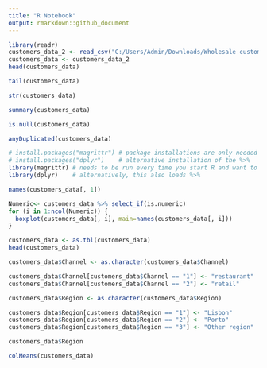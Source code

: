 ```yaml
---
title: "R Notebook"
output: rmarkdown::github_document
---
```


```r
library(readr)
customers_data_2 <- read_csv("C:/Users/Admin/Downloads/Wholesale customers data.csv")
customers_data <- customers_data_2
head(customers_data)
```

```r
tail(customers_data)
```

```r

str(customers_data)
```

```r
summary(customers_data)
```

```r
is.null(customers_data)
```

```r
anyDuplicated(customers_data)
```

```r
# install.packages("magrittr") # package installations are only needed the first time you use it
# install.packages("dplyr")    # alternative installation of the %>%
library(magrittr) # needs to be run every time you start R and want to use %>%
library(dplyr)    # alternatively, this also loads %>%
```

```r
names(customers_data[, 1])
```


```r
Numeric<- customers_data %>% select_if(is.numeric)
for (i in 1:ncol(Numeric)) {
  boxplot(customers_data[, i], main=names(customers_data[, i]))
}
```

  
```r
customers_data <- as.tbl(customers_data)
head(customers_data)
```



```r
customers_data$Channel <- as.character(customers_data$Channel)

customers_data$Channel[customers_data$Channel == "1"] <- "restaurant"
customers_data$Channel[customers_data$Channel == "2"] <- "retail"
```

```r
customers_data$Region <- as.character(customers_data$Region)

customers_data$Region[customers_data$Region == "1"] <- "Lisbon"
customers_data$Region[customers_data$Region == "2"] <- "Porto"
customers_data$Region[customers_data$Region == "3"] <- "Other region"
```



```r
customers_data$Region
```

```r
colMeans(customers_data)
```

```r



```

